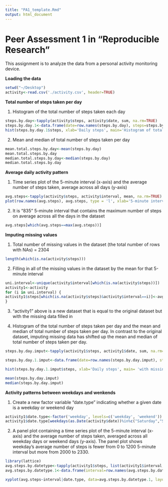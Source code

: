 ```yaml
---
title: "PA1_template.Rmd"
output: html_document
---
```



Peer Assessment 1 in "Reproducible Research"
=================================================

This assignment is to analyze the data from a personal activity monitoring device.

**Loading the data**

```r
setwd("~/Desktop")
activity<-read.csv('./activity.csv', header=TRUE)
```

**Total number of steps taken per day**

1. Histogram of the total number of steps taken each day

```r
steps.by.day<-tapply(activity$steps, activity$date, sum, na.rm=TRUE)
steps.by.day.1<-data.frame(date=row.names(steps.by.day), steps=steps.by.day)
hist(steps.by.day.1$steps, xlab='Daily steps', main='Histogram of total number of steps taken each day')
```

2. Mean and median of total number of steps taken per day

```r
mean.total.steps.by.day<-mean(steps.by.day)
mean.total.steps.by.day
median.total.steps.by.day<-median(steps.by.day)
median.total.steps.by.day
```

**Average daily activity pattern**

1. Time series plot of the 5-minute interval (x-axis) and the average number of steps taken, average across all days (y-axis)

```r
avg.steps<-tapply(activity$steps, activity$interval, mean, na.rm=TRUE)
plot(row.names(avg.steps), avg.steps, type = 'l', xlab='5-minute interval', ylab = 'average number of steps taken')
```

2. It is "835" 5-minute interval that contains the maximum number of steps on average across all the days in the dataset

```r
avg.steps[which(avg.steps==max(avg.steps))]
```


**Imputing missing values**

1. Total number of missing values in the dataset (the total number of rows with NAs) = 2304

```r
length(which(is.na(activity$steps)))
```

2. Filling in all of the missing values in the dataset by the mean for that 5-minute interval

```r
uni.interval<-unique(activity$interval[which(is.na(activity$steps))])
activity1<-activity
for (i in uni.interval) {
activity1$steps[which(is.na(activity$steps)&activity$interval==i)]<-avg.steps[as.numeric(row.names(avg.steps))==i]
}
```

3. "activity1" above is a new dataset that is equal to the original dataset but with the missing data filled in

4. Histogram of the total number of steps taken per day and the mean and median of total number of steps taken per day. In contrast to the original dataset, imputing missing data has shifted up the mean and median of total number of steps taken per day.

```r
steps.by.day.imput<-tapply(activity1$steps, activity1$date, sum, na.rm=TRUE)

steps.by.day.1.imput<-data.frame(date=row.names(steps.by.day.imput), steps=steps.by.day.imput)

hist(steps.by.day.1.imput$steps, xlab='Daily steps', main= 'with missing values filled in')

mean(steps.by.day.imput)
median(steps.by.day.imput)
```

**Activity patterns between weekdays and wenkends**

1. Create a new factor variable "date.type" indicating whether a given date is a weekday or weekend day

```r
activity1$date.type<-factor('weekday', levels=c('weekday', 'weekend'))
activity1$date.type[weekdays(as.Date(activity$date))%in%c("Saturday","Sunday")]<-'weekend'

```

2. A panel plot containing a time series plot of the 5-minute interval (x-axis) and the average number of steps taken, averaged across all weekday days or weekend days (y-axis). The panel plot shows weekday's average number of steps is fewer from 0 to 1200 5-minute interval but more from 2000 to 2330.

```r
library(lattice)
avg.steps.by.datetype<-tapply(activity1$steps, list(activity1$interval, activity1$date.type), mean)
avg.steps.by.datetype.1<-data.frame(interval=row.names(avg.steps.by.datetype), avg.steps=as.vector(avg.steps.by.datetype), date.type=rep(c('weekday','weekend'), each=nrow(avg.steps.by.datetype)))

xyplot(avg.steps~interval|date.type, data=avg.steps.by.datetype.1, layout=c(1,2), type='a', ylab='Number of steps', scales=list(x=list(at=seq(1, 277, 12), labels=c('0', '100', '200', '300', '400', '500', '600', '700', '800', '900', '1000', '1100', '1200', '1300', '1400', '1500', '1600', '1700', '1800', '1900', '2000', '2100', '2200', '2300'))))
```